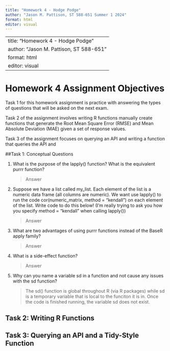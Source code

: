 ```yaml
---
title: "Homework 4 - Hodge Podge"
author: "Jason M. Pattison, ST 588-651 Summer 1 2024"
format: html
editor: visual
---
```


---
title: "Homework 4 - Hodge Podge"
author: "Jason M. Pattison, ST 588-651"
format: html
editor: visual
---

# Homework 4 Assignment Objectives

Task 1 for this homework assignment is practice with answering the types of questions that will be asked on the next exam. 

Task 2 of the assignment involves writing R functions manually create functions that generate the Root Mean Square Error (RMSE) and Mean Absolute Deviation (MAE) given a set of response values. 

Task 3 of the assignment focuses on querying an API and writing a function that queries the API and

##Task 1: Conceptual Questions

1.  What is the purpose of the lapply() function? What is the equivalent purrr function?

    > Answer

2.  Suppose we have a list called my_list. Each element of the list is a numeric data frame (all columns are numeric). We want use lapply() to run the code cor(numeric_matrix, method = "kendall") on each element of the list. Write code to do this below! (I’m really trying to ask you how you specify method = "kendall" when calling lapply())

    > Answer

3.  What are two advantages of using purrr functions instead of the BaseR apply family?

    > Answer

4.  What is a side-effect function?

    > Answer

5.  Why can you name a variable sd in a function and not cause any issues with the sd function?

    > The sd() function is global throughout R (via R packages) while sd is a temporary variable that is local to the funciton it is in. Once the code is finished running, the variable sd does not exist.

## Task 2: Writing R Functions

## Task 3: Querying an API and a Tidy-Style Function